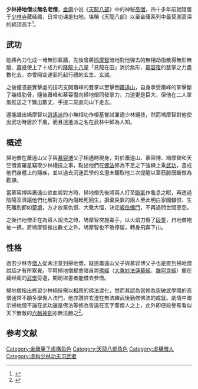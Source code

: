 {{金庸人物
|称呼=無名老僧
|姓名=
|绰号=掃地僧
|小说=[[天龙八部_(小說)|天龍八部]]
|師父=
|出身地=
|徒弟=[[蕭遠山|蕭遠山]]<br />[[慕容博|慕容博]]
|门派=[[少林派|少林派]]
|頭銜=服事僧
|血缘=
|内功=
|轻功=
|武功=
|兵器=
}}
'''少林掃地僧'''或'''無名老僧'''，[[金庸|金庸]]小说《[[天龙八部_(小說)|天龍八部]]》中的神秘[[高僧|高僧]]，四十多年前就隐居于[[少林寺|少林寺]]藏经阁，日常功课是扫地。堪稱《天龍八部》以至金庸系列中最莫測高深的絕頂高手<ref>{{cite web|title=金庸筆下最強高手是誰？金庸認證張無忌　讀者公認掃地僧|publisher=ETtoday新聞雲|url=https://www.ettoday.net/news/20181030/1294208.htm#ixzz6Hqlt5zIh|date=2018-10-30|author=林彥臣|accessdate=2020-03-27|archive-date=2020-03-27|archive-url=https://web.archive.org/web/20200327015314/https://www.ettoday.net/news/20181030/1294208.htm#ixzz6Hqlt5zIh|dead-url=no}}</ref>。

==武功==
能將內力化成一堵無形氣牆，先後曾將[[鸠摩智|鸠摩智]]暗地對他彈去的無相劫指散得無形無蹤、[[蕭峰|蕭峰]]使上了十成力的[[降龍十八掌|降龍十八掌]]「見龍在田」消於無形、[[慕容復|慕容復]]的雙掌之力盡數化去，亦曾隔空運氣托起行禮的玄生、玄滅。

之後僅憑避實擊虛的技巧支開蕭峰的雙掌以至擊倒[[蕭遠山|蕭遠山]]，自身承受蕭峰的掌擊斷了幾根肋骨，隨後蕭峰和慕容復向掃地僧同發掌力，力道更是巨大，但他在二人掌風推送之下飄出數丈，手提二屍直向山下走去。

還能識出鳩摩智以[[逍遙派|逍遙派]]的小無相功作根基嘗試兼通少林絕技，然而鳩摩智對他使出武功時居於下風，而且逍遙派之名在武林中鮮為人知。

==概述==
掃地僧在蕭遠山父子與[[慕容博|慕容博]]父子相遇時現身，對於蕭遠山、慕容博、鳩摩智和天竺僧波羅星竊取少林絕技之事，點出他們在[[佛法|佛法]]修為不足之下強練上乘[[中國武術|武功]]，造成他們身體上的隱疾，並以過去沉迷武學的玄澄未聽取他三次提醒以至筋脈既斷做為勸諫。

當慕容博與蕭遠山欲血殺對方時，掃地僧先後將兩人打至[[斷氣|斷氣]]作龜息之眠，再透過陰陽互濟讓他們化解對方的內傷起死回生，摒棄戾氣的兩人至此明白家國讎恨、生死離別都如[[夢境|夢境]]，方才放棄仇恨、大徹大悟，決定[[皈依|皈依]][[佛門|佛門]]，不再過問世間恩怨。

之後扫地僧正在為眾人說法之時，鳩摩智突施毒手，以火焰刀傷了[[段譽|段譽]]，扫地僧袍袖一拂，將鳩摩智推出數丈之外，鳩摩智也不敢停留，轉身飛奔下山。

==性格==
過去少林寺[[僧人|僧人]]從未注意到掃地僧，就連蕭遠山父子與慕容博父子也是直到掃地僧說話才有所察覺。平時掃地僧都會暗自將[[佛經|佛經]]（[[妙法蓮華經|大乘妙法蓮華經]]、[[雜阿含經|雜阿含經]]）擺在藏经阁的[[中國武術|武學]]旁邊，期盼盜書者能借去參悟。

掃地僧指出修習少林絕技需以相應的佛法渡化，然而其認為當修為突破武學障的高僧通常不願多學傷人法門，他亦讚許玄澄在無法練武後勤修佛法的成就。劇情中暗示掃地僧不論在武功還是佛法等修為皆遠在玄字輩僧人之上，此外即便段譽有看似天下無敵的[[六脈神劍|六脈神劍]]亦無法勝之<ref>{{Cite web |url=http://jinyong.ylib.com.tw/lib/jynews33.htm |title=金庸一百問 |accessdate=2019-07-10 |archive-date=2011-07-26 |archive-url=https://web.archive.org/web/20110726012539/http://jinyong.ylib.com.tw/lib/jynews33.htm |dead-url=no }}</ref>。

== 参考文献 ==
{{Reflist}}

[[Category:金庸筆下虛構角色|Category:金庸筆下虛構角色]]
[[Category:天龍八部角色|Category:天龍八部角色]]
[[Category:虛構僧人|Category:虛構僧人]]
[[Category:虚构少林功夫习武者|Category:虚构少林功夫习武者]]